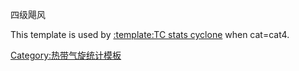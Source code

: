 四级飓风<noinclude>

This template is used by [[:template:TC stats cyclone]] when cat=cat4.

[[Category:热带气旋统计模板]]
</noinclude>